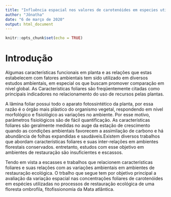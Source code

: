 ```yaml
---
title: "Influência espacial nos valores de carotenóides em especies utilizadas em processos de restauração ecológica"
author: "Jônatha"
date: "6 de março de 2020"
output: html_document
---
```


```r
knitr::opts_chunk$set(echo = TRUE)
```



# Introdução
  Algumas características funcionais em planta e as relações que estas estabelecem com fatores ambientais tem sido utilizado em diversos estudos ambientais, em especial os que buscam promover comparação em nível global. As Características foliares são freqüentemente citadas como principais indicadores no relacionamento do uso de recursos pelas plantas.
  
  A lâmina foliar possui todo o aparato fotossintético da planta, por essa razão é o órgão mais plástico do organismo vegetal, respondendo em nível morfológico e fisiológico as variações no ambiente. Por esse motivo, parâmetros fisiológicos são de fácil quantificação. As características foliares são geralmente medidas no auge da estação de crescimento quando as condições ambientais favorecem a assimilação de carbono e há abundância de folhas expandidas e saudáveis.Existem diversos trabalhos que abordam  características foliares e suas inter-relações em ambientes florestais conservados. entretanto, estudos com esse objetivo em ambientes de restauração são insuficientes e escassos. 
  
 Tendo em vista a escasses e trabalhos que relacionem características foliares e suas relações com as variações ambientais em ambientes de restauração ecológica. O trbalho que segue tem por objetivo principal a avaliação da variação espacial nas concentrações foliares de carotenóides em espécies utilizadas no processos de restauração ecológica de uma floresta ombrofila, fitofissionomia da Mata atlântica.

